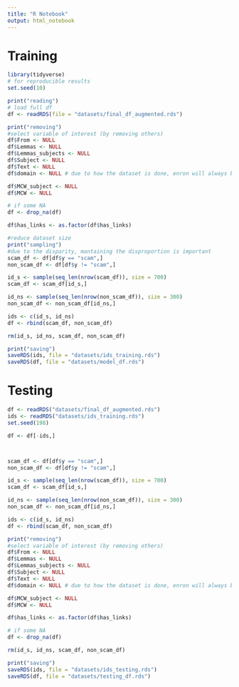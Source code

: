 ```yaml
---
title: "R Notebook"
output: html_notebook
---
```

# Training
```r
library(tidyverse)
# for reproducible results
set.seed(10)

print("reading")
# load full df
df <- readRDS(file = "datasets/final_df_augmented.rds")

print("removing")
#select variable of interest (by removing others)
df$From <- NULL
df$Lemmas <- NULL
df$Lemmas_subjects <- NULL
df$Subject <- NULL
df$Text <- NULL
df$domain <- NULL # due to how the dataset is done, enron will always be non-spam

df$MCW_subject <- NULL
df$MCW <- NULL

# if some NA
df <- drop_na(df)

df$has_links <- as.factor(df$has_links)

#reduce dataset size
print("sampling")
#due to the disparity, mantaining the disproportion is important
scam_df <- df[df$y == "scam",]
non_scam_df <- df[df$y != "scam",]

id_s <- sample(seq_len(nrow(scam_df)), size = 700)
scam_df <- scam_df[id_s,]

id_ns <- sample(seq_len(nrow(non_scam_df)), size = 300)
non_scam_df <- non_scam_df[id_ns,]

ids <- c(id_s, id_ns)
df <- rbind(scam_df, non_scam_df)

rm(id_s, id_ns, scam_df, non_scam_df)

print("saving")
saveRDS(ids, file = "datasets/ids_training.rds")
saveRDS(df, file = "datasets/model_df.rds")

```


# Testing
```r
df <- readRDS("datasets/final_df_augmented.rds")
ids <- readRDS("datasets/ids_training.rds")
set.seed(198)

df <- df[-ids,]



scam_df <- df[df$y == "scam",]
non_scam_df <- df[df$y != "scam",]

id_s <- sample(seq_len(nrow(scam_df)), size = 700)
scam_df <- scam_df[id_s,]

id_ns <- sample(seq_len(nrow(non_scam_df)), size = 300)
non_scam_df <- non_scam_df[id_ns,]

ids <- c(id_s, id_ns)
df <- rbind(scam_df, non_scam_df)

print("removing")
#select variable of interest (by removing others)
df$From <- NULL
df$Lemmas <- NULL
df$Lemmas_subjects <- NULL
df$Subject <- NULL
df$Text <- NULL
df$domain <- NULL # due to how the dataset is done, enron will always be non-spam

df$MCW_subject <- NULL
df$MCW <- NULL

df$has_links <- as.factor(df$has_links)

# if some NA
df <- drop_na(df)

rm(id_s, id_ns, scam_df, non_scam_df)

print("saving")
saveRDS(ids, file = "datasets/ids_testing.rds")
saveRDS(df, file = "datasets/testing_df.rds")
```
